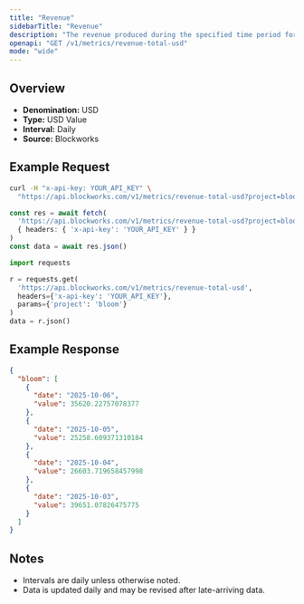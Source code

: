 ```yaml
---
title: "Revenue"
sidebarTitle: "Revenue"
description: "The revenue produced during the specified time period for given project."
openapi: "GET /v1/metrics/revenue-total-usd"
mode: "wide"
---
```


## Overview

- **Denomination:** USD
- **Type:** USD Value
- **Interval:** Daily
- **Source:** Blockworks

## Example Request

<CodeGroup>

```bash cURL
curl -H "x-api-key: YOUR_API_KEY" \
  "https://api.blockworks.com/v1/metrics/revenue-total-usd?project=bloom"
```

```typescript TypeScript
const res = await fetch(
  'https://api.blockworks.com/v1/metrics/revenue-total-usd?project=bloom',
  { headers: { 'x-api-key': 'YOUR_API_KEY' } }
)
const data = await res.json()
```

```python Python
import requests

r = requests.get(
  'https://api.blockworks.com/v1/metrics/revenue-total-usd',
  headers={'x-api-key': 'YOUR_API_KEY'},
  params={'project': 'bloom'}
)
data = r.json()
```

</CodeGroup>

## Example Response

```json
{
  "bloom": [
    {
      "date": "2025-10-06",
      "value": 35620.22757078377
    },
    {
      "date": "2025-10-05",
      "value": 25258.609371310184
    },
    {
      "date": "2025-10-04",
      "value": 26603.719658457998
    },
    {
      "date": "2025-10-03",
      "value": 39651.07826475775
    }
  ]
}
```

## Notes
- Intervals are daily unless otherwise noted.
- Data is updated daily and may be revised after late-arriving data.